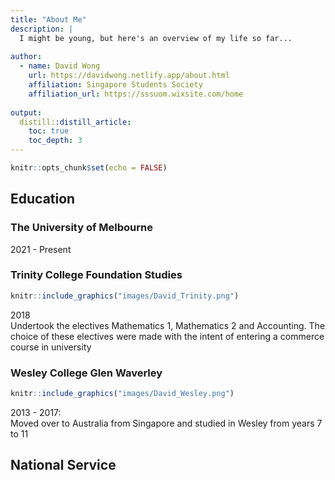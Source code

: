 ```yaml
---
title: "About Me"
description: |
  I might be young, but here's an overview of my life so far...
  
author:
  - name: David Wong
    url: https://davidwong.netlify.app/about.html
    affiliation: Singapore Students Society
    affiliation_url: https://sssuom.wixsite.com/home
    
output:
  distill::distill_article:
    toc: true
    toc_depth: 3
---
```


```r
knitr::opts_chunk$set(echo = FALSE)
```

## Education
### The University of Melbourne
2021 - Present

### Trinity College Foundation Studies
::: {.floatting}
```r
knitr::include_graphics("images/David_Trinity.png")
```
2018  
Undertook the electives Mathematics 1, Mathematics 2 and Accounting. The choice of these electives were made with the intent of entering a commerce course in university

:::

### Wesley College Glen Waverley
::: {.floatting}
```r
knitr::include_graphics("images/David_Wesley.png")
```
2013 - 2017:  
Moved over to Australia from Singapore and studied in Wesley from years 7 to 11

:::

## National Service

